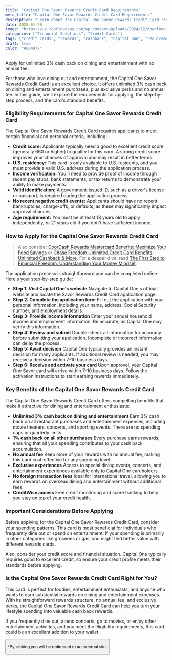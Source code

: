 ```yaml
---
title: "Capital One Savor Rewards Credit Card Requirements"
meta_title: "Capital One Savor Rewards Credit Card Requirements"
description: "Learn about the Capital One Savor Rewards Credit Card requirements, application process, and eligibility criteria for this dining and entertainment rewards card."
date: 2025-01-20
image: "https://us.topfinanzas.com/wp-content/uploads/2024/12/download-13-1-1024x536.webp"
categories: ["Financial Solutions", "Credit Cards"]
tags: ["credit cards", "rewards", "cashback", "capital one", "requirements"]
draft: true
color: "#004977"
---
```


Apply for unlimited 3% cash back on dining and entertainment with no annual fee.

For those who love dining out and entertainment, the Capital One Savor Rewards Credit Card is an excellent choice. It offers unlimited 3% cash back on dining and entertainment purchases, plus exclusive perks and no annual fee. In this guide, we'll explore the requirements for applying, the step-by-step process, and the card's standout benefits.

### Eligibility Requirements for Capital One Savor Rewards Credit Card

The Capital One Savor Rewards Credit Card requires applicants to meet certain financial and personal criteria, including:

- **Credit score:** Applicants typically need a good to excellent credit score (generally 660 or higher) to qualify for this card. A strong credit score improves your chances of approval and may result in better terms.
- **U.S. residency:** This card is only available to U.S. residents, and you must provide a valid U.S. address during the application process.
- **Income verification:** You'll need to provide proof of income through recent pay stubs, bank statements, or tax returns to demonstrate your ability to make payments.
- **Valid identification:** A government-issued ID, such as a driver's license or passport, is required during the application process.
- **No recent negative credit events:** Applicants should have no recent bankruptcies, charge-offs, or defaults, as these may significantly impact approval chances.
- **Age requirement:** You must be at least 18 years old to apply independently, or 21 years old if you don't have sufficient income.

### How to Apply for the Capital One Savor Rewards Credit Card

> Also consider [DoorDash Rewards Mastercard Benefits: Maximize Your Food Savings](/financial-solutions/doordash-rewards-mastercard-benefits) or [Chase Freedom Unlimited Credit Card Benefits: Unlimited Cashback & More](/financial-solutions/chase-freedom-unlimited-credit-card-benefits). For a deeper dive, read [The First Step to Financial Freedom: Understanding Your Money Mindset](/personal-finance/the-first-step-to-financial-freedom-understanding-your-money-mindset).

The application process is straightforward and can be completed online. Here's your step-by-step guide:

- **Step 1: Visit Capital One's website**
  Navigate to Capital One's official website and locate the Savor Rewards Credit Card application page.
- **Step 2: Complete the application form**
  Fill out the application with your personal information, including your name, address, Social Security number, and employment details.
- **Step 3: Provide income information**
  Enter your annual household income and employment information. Be accurate, as Capital One may verify this information.
- **Step 4: Review and submit**
  Double-check all information for accuracy before submitting your application. Incomplete or incorrect information can delay the process.
- **Step 5: Await decision**
  Capital One typically provides an instant decision for many applicants. If additional review is needed, you may receive a decision within 7-10 business days.
- **Step 6: Receive and activate your card**
  Upon approval, your Capital One Savor card will arrive within 7-10 business days. Follow the activation instructions to start earning rewards immediately.

### Key Benefits of the Capital One Savor Rewards Credit Card

The Capital One Savor Rewards Credit Card offers compelling benefits that make it attractive for dining and entertainment enthusiasts:

- **Unlimited 3% cash back on dining and entertainment**
  Earn 3% cash back on all restaurant purchases and entertainment expenses, including movie theaters, concerts, and sporting events. There are no spending caps or quarterly limits.
- **1% cash back on all other purchases**
  Every purchase earns rewards, ensuring that all your spending contributes to your cash back accumulation.
- **No annual fee**
  Keep more of your rewards with no annual fee, making this card cost-effective for any spending level.
- **Exclusive experiences**
  Access to special dining events, concerts, and entertainment experiences available only to Capital One cardholders.
- **No foreign transaction fees**
  Ideal for international travel, allowing you to earn rewards on overseas dining and entertainment without additional fees.
- **CreditWise access**
  Free credit monitoring and score tracking to help you stay on top of your credit health.

### Important Considerations Before Applying

Before applying for the Capital One Savor Rewards Credit Card, consider your spending patterns. This card is most beneficial for individuals who frequently dine out or spend on entertainment. If your spending is primarily in other categories like groceries or gas, you might find better value with different rewards cards.

Also, consider your credit score and financial situation. Capital One typically requires good to excellent credit, so ensure your credit profile meets their standards before applying.

<AdZone id="us_site_4" />

### Is the Capital One Savor Rewards Credit Card Right for You?

This card is perfect for foodies, entertainment enthusiasts, and anyone who wants to earn substantial rewards on dining and entertainment expenses. With its straightforward rewards structure, no annual fee, and exclusive perks, the Capital One Savor Rewards Credit Card can help you turn your lifestyle spending into valuable cash back rewards.

If you frequently dine out, attend concerts, go to movies, or enjoy other entertainment activities, and you meet the eligibility requirements, this card could be an excellent addition to your wallet.

<Button
  label="Apply on Official Site"
  link="https://www.capitalone.com/credit-cards/savor/"
/>

<p class="text-sm mt-2">
  *By clicking you will be redirected to an external site.
</p>
